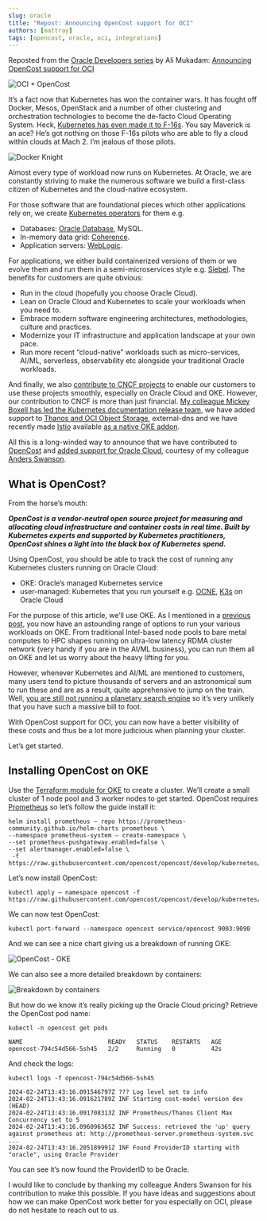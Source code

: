 ```yaml
---
slug: oracle
title: "Repost: Announcing OpenCost support for OCI"
authors: [mattray]
tags: [opencost, oracle, oci, integrations]
---
```

<head>
    <link rel="canonical" href="https://medium.com/oracledevs/announcing-opencost-support-for-oci-f1a4cf45ae03"/>
</head>

Reposted from the [Oracle Developers series](https://medium.com/oracledevs/announcing-opencost-support-for-oci-f1a4cf45ae03) by Ali Mukadam: [Announcing OpenCost support for OCI](https://medium.com/oracledevs/announcing-opencost-support-for-oci-f1a4cf45ae03)

![OCI + OpenCost](./img/oci-opencost.png)

It’s a fact now that Kubernetes has won the container wars. It has fought off Docker, Mesos, OpenStack and a number of other clustering and orchestration technologies to become the de-facto Cloud Operating System. Heck, [Kubernetes has even made it to F-16s](https://thenewstack.io/how-the-u-s-air-force-deployed-kubernetes-and-istio-on-an-f-16-in-45-days/). You say Maverick is an ace? He’s got nothing on those F-16s pilots who are able to fly a cloud within clouds at Mach 2. I’m jealous of those pilots.

<!--truncate-->

![Docker Knight](./img/oracle1.jpg)

Almost every type of workload now runs on Kubernetes. At Oracle, we are constantly striving to make the numerous software we build a first-class citizen of Kubernetes and the cloud-native ecosystem.

For those software that are foundational pieces which other applications rely on, we create [Kubernetes operators](https://kubernetes.io/docs/concepts/extend-kubernetes/operator/) for them e.g.

* Databases: [Oracle Database](https://github.com/oracle/oracle-database-operator), MySQL.
* In-memory data grid: [Coherence](https://github.com/oracle/coherence-operator).
* Application servers: [WebLogic](https://github.com/oracle/weblogic-kubernetes-operator).

For applications, we either build containerized versions of them or we evolve them and run them in a semi-microservices style e.g. [Siebel](https://docs.oracle.com/en/solutions/deploy-siebel-oke-oci/index.html#GUID-ADB72E84-2DC7-4331-9D1B-3A0F947740CC). The benefits for customers are quite obvious:

* Run in the cloud (hopefully you choose Oracle Cloud).
* Lean on Oracle Cloud and Kubernetes to scale your workloads when you need to.
* Embrace modern software engineering architectures, methodologies, culture and practices.
* Modernize your IT infrastructure and application landscape at your own pace.
* Run more recent “cloud-native” workloads such as micro-services, AI/ML, serverless, observability etc alongside your traditional Oracle workloads.

And finally, we also [contribute to CNCF projects](https://www.cncf.io/blog/2024/02/02/oracle-oci-credits-are-now-available-to-cncf-projects-here-is-what-you-need-to-know/) to enable our customers to use these projects smoothly, especially on Oracle Cloud and OKE. However, our contribution to CNCF is more than just financial. [My colleague Mickey Boxell has led the Kubernetes documentation release team](https://www.linkedin.com/feed/update/urn:li:activity:7075130044678881280?updateEntityUrn=urn%3Ali%3Afs_feedUpdate%3A%28V2%2Curn%3Ali%3Aactivity%3A7075130044678881280%29), we have added support to [Thanos and OCI Object Storage](https://medium.com/oracledevs/deploy-thanos-receive-with-native-oci-object-storage-on-kubernetes-829326ea0bc6), external-dns and we have recently made [Istio](https://istio.io/) available [as a native OKE addon](https://medium.com/oracledevs/cross-region-file-replication-with-longhorn-in-oracle-cloud-and-kubernetes-de5a5b82e4b7).

All this is a long-winded way to announce that we have contributed to [OpenCost](https://www.opencost.io/) and [added support for Oracle Cloud](https://www.opencost.io/blog/opencost-1.109), courtesy of my colleague [Anders Swanson](https://github.com/anders-swanson).

## What is OpenCost?

From the horse’s mouth:

***OpenCost is a vendor-neutral open source project for measuring and allocating cloud infrastructure and container costs in real time. Built by Kubernetes experts and supported by Kubernetes practitioners, OpenCost shines a light into the black box of Kubernetes spend.***

Using OpenCost, you should be able to track the cost of running any Kubernetes clusters running on Oracle Cloud:

* OKE: Oracle’s managed Kubernetes service
* user-managed: Kubernetes that you run yourself e.g. [OCNE](https://docs.oracle.com/en/operating-systems/olcne/), [K3s](https://medium.com/@lmukadam/k3s-on-oci-a-kubernetes-cluster-in-under-5-mins-d7c194c19d59) on Oracle Cloud

For the purpose of this article, we’ll use OKE. As I mentioned in a [previous post](https://medium.com/oracledevs/announcing-release-of-terraform-oke-kubernetes-module-5-0-part-2-dca5bdd14c6b), you now have an astounding range of options to run your various workloads on OKE. From traditional Intel-based node pools to bare metal computes to HPC shapes running on ultra-low latency RDMA cluster network (very handy if you are in the AI/ML business), you can run them all on OKE and let us worry about the heavy lifting for you.

However, whenever Kubernetes and AI/ML are mentioned to customers, many users tend to picture thousands of servers and an astronomical sum to run these and are as a result, quite apprehensive to jump on the train. Well, [you are still not running a planetary search engine](https://blog.bradfieldcs.com/you-are-not-google-84912cf44afb) so it’s very unlikely that you have such a massive bill to foot.

With OpenCost support for OCI, you can now have a better visibility of these costs and thus be a lot more judicious when planning your cluster.

Let’s get started.

## Installing OpenCost on OKE

Use the [Terraform module for OKE](https://github.com/oracle-terraform-modules/terraform-oci-oke) to create a cluster. We’ll create a small cluster of 1 node pool and 3 worker nodes to get started. OpenCost requires [Prometheus](https://prometheus.io/) so let’s follow the guide install it:
```
helm install prometheus — repo https://prometheus-community.github.io/helm-charts prometheus \
--namespace prometheus-system — create-namespace \
--set prometheus-pushgateway.enabled=false \
--set alertmanager.enabled=false \
 -f https://raw.githubusercontent.com/opencost/opencost/develop/kubernetes/prometheus/extraScrapeConfigs.yaml
```
Let’s now install OpenCost:
```
kubectl apply — namespace opencost -f https://raw.githubusercontent.com/opencost/opencost/develop/kubernetes/opencost.yaml
```
We can now test OpenCost:
```
kubectl port-forward --namespace opencost service/opencost 9003:9090
```
And we can see a nice chart giving us a breakdown of running OKE:

![OpenCost - OKE](./img/oracle2.jpg)

We can also see a more detailed breakdown by containers:

![Breakdown by containers](./img/oracle3.jpg)

But how do we know it’s really picking up the Oracle Cloud pricing? Retrieve the OpenCost pod name:
```
kubectl -n opencost get pods

NAME                        READY   STATUS    RESTARTS   AGE
opencost-794c54d566-5sh45   2/2     Running   0          42s
```

And check the logs:
```
kubectl logs -f opencost-794c54d566-5sh45

2024-02-24T13:43:16.091546797Z ??? Log level set to info
2024-02-24T13:43:16.091621789Z INF Starting cost-model version dev (HEAD)
2024-02-24T13:43:16.091708313Z INF Prometheus/Thanos Client Max Concurrency set to 5
2024-02-24T13:43:16.096096365Z INF Success: retrieved the 'up' query against prometheus at: http://prometheus-server.prometheus-system.svc
...
2024-02-24T13:43:16.205189991Z INF Found ProviderID starting with "oracle", using Oracle Provider
```
You can see it’s now found the ProviderID to be Oracle.

I would like to conclude by thanking my colleague Anders Swanson for his contribution to make this possible. If you have ideas and suggestions about how we can make OpenCost work better for you especially on OCI, please do not hesitate to reach out to us.
